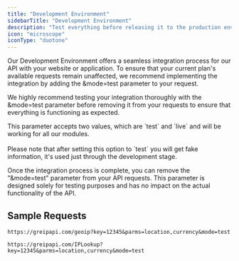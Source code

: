 ```yaml
---
title: "Development Environment"
sidebarTitle: "Development Environment"
description: "Test everything before releasing it to the production environment"
icon: "microscope"
iconType: "duotone"
---
```


Our Development Environment offers a seamless integration process for our API with your website or application. To ensure that your current plan's available requests remain unaffected, we recommend implementing the integration by adding the &mode=test parameter to your request.

We highly recommend testing your integration thoroughly with the &mode=test parameter before removing it from your requests to ensure that everything is functioning as expected.

<Note>
  This parameter accepts two values, which are `test` and `live` and will be
  working for all our modules. <br />
  <br /> Please note that after setting this option to `test` you will get fake information,
  it's used just through the development stage.
</Note>

Once the integration process is complete, you can remove the "&mode=test" parameter from your API requests. This parameter is designed solely for testing purposes and has no impact on the actual functionality of the API.

## Sample Requests

```
https://greipapi.com/geoip?key=12345&parms=location,currency&mode=test
```

```
https://greipapi.com/IPLookup?key=12345&parms=location,currency&mode=test
```
